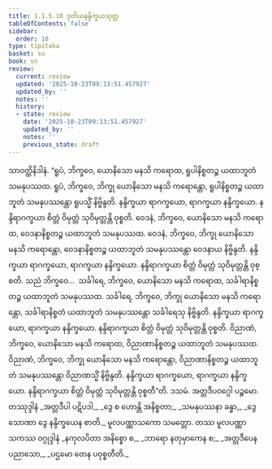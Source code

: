 ```yaml
---
title: 1.1.5.10 ဒုတိယနန္ဒိက္ခယသုတ္တ
tableOfContents: false
sidebar:
  order: 10
type: tipitaka
basket: su
book: sn
review:
  current: review
  updated: '2025-10-23T09:13:51.457927'
  updated_by: ''
  notes: ''
  history:
  - state: review
    date: '2025-10-23T09:13:51.457927'
    updated_by: ''
    notes: ''
    previous_state: draft
---
```



<ReviewStatus review={frontmatter.review} showDetails={true} />

<HypothesisAnnotation frontmatter={frontmatter} />

<DynamicBreadcrumb />

<Division number="52" book="sn" e="ch" v="18" p="287">

<Paragraph number="225" book="sn">
သာဝတ္ထိနိဒါနံ. “ရူပံ, ဘိက္ခဝေ, ယောနိသော မနသိ ကရောထ, ရူပါနိစ္စတဉ္စ ယထာဘူတံ သမနုပဿထ. ရူပံ, ဘိက္ခဝေ, ဘိက္ခု ယောနိသော မနသိ ကရောန္တော, ရူပါနိစ္စတဉ္စ ယထာဘူတံ သမနုပဿန္တော ရူပသ္မိံ နိဗ္ဗိန္ဒတိ. နန္ဒိက္ခယာ ရာဂက္ခယော, ရာဂက္ခယာ နန္ဒိက္ခယော. နန္ဒိရာဂက္ခယာ စိတ္တံ ဝိမုတ္တံ သုဝိမုတ္တန္တိ ဝုစ္စတိ. ဝေဒနံ, ဘိက္ခဝေ, ယောနိသော မနသိ ကရောထ, ဝေဒနာနိစ္စတဉ္စ ယထာဘူတံ သမနုပဿထ. ဝေဒနံ, ဘိက္ခဝေ, ဘိက္ခု ယောနိသော မနသိ ကရောန္တော, ဝေဒနာနိစ္စတဉ္စ ယထာဘူတံ သမနုပဿန္တော ဝေဒနာယ နိဗ္ဗိန္ဒတိ. နန္ဒိက္ခယာ ရာဂက္ခယော, ရာဂက္ခယာ နန္ဒိက္ခယော. နန္ဒိရာဂက္ခယာ စိတ္တံ ဝိမုတ္တံ သုဝိမုတ္တန္တိ ဝုစ္စတိ. သညံ ဘိက္ခဝေ…  သင်္ခါရေ, ဘိက္ခဝေ, ယောနိသော မနသိ ကရောထ, သင်္ခါရာနိစ္စတဉ္စ ယထာဘူတံ သမနုပဿထ. သင်္ခါရေ, ဘိက္ခဝေ, ဘိက္ခု ယောနိသော မနသိ ကရောန္တော, သင်္ခါရာနိစ္စတံ ယထာဘူတံ သမနုပဿန္တော သင်္ခါရေသု နိဗ္ဗိန္ဒတိ. နန္ဒိက္ခယာ ရာဂက္ခယော, ရာဂက္ခယာ နန္ဒိက္ခယော. နန္ဒိရာဂက္ခယာ စိတ္တံ ဝိမုတ္တံ သုဝိမုတ္တန္တိ ဝုစ္စတိ. ဝိညာဏံ, ဘိက္ခဝေ, ယောနိသော မနသိ ကရောထ, ဝိညာဏာနိစ္စတဉ္စ ယထာဘူတံ သမနုပဿထ. ဝိညာဏံ, ဘိက္ခဝေ, ဘိက္ခု ယောနိသော မနသိ ကရောန္တော, ဝိညာဏာနိစ္စတဉ္စ ယထာဘူတံ သမနုပဿန္တော ဝိညာဏသ္မိံ နိဗ္ဗိန္ဒတိ. နန္ဒိက္ခယာ ရာဂက္ခယော, ရာဂက္ခယာ နန္ဒိက္ခယော. နန္ဒိရာဂက္ခယာ စိတ္တံ ဝိမုတ္တံ သုဝိမုတ္တန္တိ ဝုစ္စတီ”တိ.

</Paragraph>
</Division>

<Paragraph number="226" type="center" book="sn">
ဒသမံ.



</Paragraph>

<Paragraph number="227" type="center" book="sn">
အတ္တဒီပဝဂ္ဂေါ ပဉ္စမော.



</Paragraph>

<Paragraph number="228" type="center" book="sn">
တဿုဒ္ဒါနံ


</Paragraph>

<Paragraph number="229" type="verses" book="sn">
_အတ္တဒီပါ ပဋိပဒါ,_  
_ဒွေ စ ဟောန္တိ အနိစ္စတာ;_  
_သမနုပဿနာ ခန္ဓာ,_  
_ဒွေ သောဏာ ဒွေ နန္ဒိက္ခယေန စာတိ._  


</Paragraph>

<Paragraph number="230" type="center" book="sn">
မူလပဏ္ဏာသကော သမတ္တော.



</Paragraph>

<Paragraph number="231" type="center" book="sn">
တဿ မူလပဏ္ဏာသကဿ ဝဂ္ဂုဒ္ဒါနံ


</Paragraph>

<Paragraph number="232" type="verses" book="sn">
_နကုလပိတာ အနိစ္စော စ,_  
_ဘာရော နတုမှာကေန စ;_  
_အတ္တဒီပေန ပညာသော,_  
_ပဌမော တေန ပဝုစ္စတီတိ._
</Paragraph>
